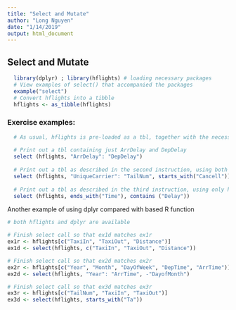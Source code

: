 ```yaml
---
title: "Select and Mutate"
author: "Long Nguyen"
date: "1/14/2019"
output: html_document
---
```


## Select and Mutate
```r
  library(dplyr) ; library(hflights) # loading necessary packages
  # View examples of select() that accompanied the packages
  example("select")
  # Convert hflights into a tibble
  hflights <- as_tibble(hflights)
```

### Exercise examples:
```r
  # As usual, hflights is pre-loaded as a tbl, together with the necessary libraries.
  
  # Print out a tbl containing just ArrDelay and DepDelay
  select (hflights, "ArrDelay": "DepDelay")
  
  # Print out a tbl as described in the second instruction, using both helper functions and variable names
  select (hflights, "UniqueCarrier": "TailNum", starts_with("Cancell"))
  
  # Print out a tbl as described in the third instruction, using only helper functions.
  select (hflights, ends_with("Time"), contains ("Delay"))
```
Another example of using dplyr compared with based R function

```r
# both hflights and dplyr are available

# Finish select call so that ex1d matches ex1r
ex1r <- hflights[c("TaxiIn", "TaxiOut", "Distance")]
ex1d <- select(hflights, c("TaxiIn", "TaxiOut", "Distance"))

# Finish select call so that ex2d matches ex2r
ex2r <- hflights[c("Year", "Month", "DayOfWeek", "DepTime", "ArrTime")]
ex2d <- select(hflights, "Year": "ArrTime", -"DayofMonth")

# Finish select call so that ex3d matches ex3r
ex3r <- hflights[c("TailNum", "TaxiIn", "TaxiOut")]
ex3d <- select(hflights, starts_with("Ta"))
```